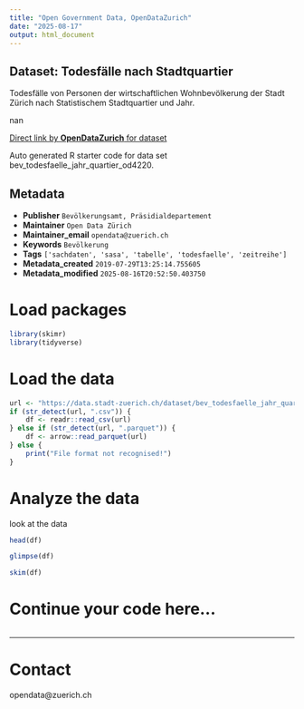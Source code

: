 ```yaml
---
title: "Open Government Data, OpenDataZurich"
date: "2025-08-17"
output: html_document
---
```


## Dataset: Todesfälle nach Stadtquartier


Todesfälle von Personen der wirtschaftlichen Wohnbevölkerung der Stadt Zürich nach Statistischem Stadtquartier und Jahr.


nan

[Direct link by **OpenDataZurich** for dataset](https://data.stadt-zuerich.ch/dataset/bev_todesfaelle_jahr_quartier_od4220)

Auto generated R starter code for data set bev_todesfaelle_jahr_quartier_od4220.

## Metadata

- **Publisher** `Bevölkerungsamt, Präsidialdepartement`
- **Maintainer** `Open Data Zürich`
- **Maintainer_email** `opendata@zuerich.ch`
- **Keywords** `Bevölk­erung`
- **Tags** `['sachdaten', 'sasa', 'tabelle', 'todesfaelle', 'zeitreihe']`
- **Metadata_created** `2019-07-29T13:25:14.755605`
- **Metadata_modified** `2025-08-16T20:52:50.403750`


# Load packages

```r
library(skimr)
library(tidyverse)
```

# Load the data

```r
url <- "https://data.stadt-zuerich.ch/dataset/bev_todesfaelle_jahr_quartier_od4220/download/BEV422OD4220.csv"
if (str_detect(url, ".csv")) {
    df <- readr::read_csv(url)
} else if (str_detect(url, ".parquet")) {
    df <- arrow::read_parquet(url)
} else {
    print("File format not recognised!")
}
```

# Analyze the data

look at the data
```r
head(df)
```

```r
glimpse(df)
```

```r
skim(df)
```

# Continue your code here...

```r

```

------------------------------------------------------------------------

# Contact

opendata@zuerich.ch
